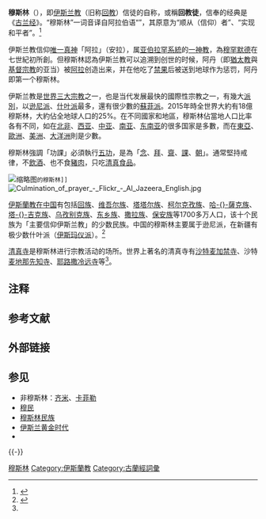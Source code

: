 {{not|郭思琳}}
{{NoteTA
|G1 = 地名
}}

{{Infobox ethnic group
 | group = 穆斯林
 | native_name = {{lang-ar|مسلم}}
 | population = '''18亿''' 全球 <small>(2015年)</small><ref>{{cite web |url = http://www.pewresearch.org/fact-tank/2017/04/06/why-muslims-are-the-worlds-fastest-growing-religious-group/ |title = Why Muslims are the world’s fastest-growing religious group |accessdate = 23 August 2017 |archive-date = 2017-08-23 |archive-url = https://web.archive.org/web/20170823093024/http://www.pewresearch.org/fact-tank/2017/04/06/why-muslims-are-the-worlds-fastest-growing-religious-group/ |dead-url = no }}</ref><ref name="JDB">{{cite web|url=http://www.pewforum.org/2015/04/02/religious-projection-table/2010/number/all/|title=The Future of World Religions: Population Growth Projections, 2010–2050|date=2 April 2015|publisher=Pew Research Center|access-date=22 February 2017|archive-date=2018-12-24|archive-url=https://web.archive.org/web/20181224211326/http://www.pewforum.org/2015/04/02/religious-projection-table/2010/number/all/|dead-url=no}}</ref><ref name="pewmuslim1">{{cite web |url = http://features.pewforum.org/muslim-population/ |title = Muslim Population by Country |work=The Future of the Global Muslim Population |publisher = Pew Research Center |accessdate=22 December 2011 |deadurl=yes |archiveurl=https://web.archive.org/web/20110209094904/http://www.pewforum.org/The-Future-of-the-Global-Muslim-Population.aspx |archivedate = 9 February 2011 }}</ref>

 | image     = [[File:Islam_percent_population_in_each_nation_World_Map_Muslim_data_by_Pew_Research.svg|250px]]
 | caption   = 穆斯林人口占所在地区的百分比（[[皮尤研究中心|皮尤研究中心]]，2014年）
 | region1 = {{flag|Indonesia}}
 | pop1 = 209,120,000
 | ref1 = <ref name=JDB/>

 | region2 = {{flag|Pakistan}}
 | pop2 = 178,097,000
 | ref2 = <ref name="pewmuslim1" />

 | region3 = {{flag|India}}
 | pop3 = 176,200,000
 | ref3 = <ref name="JDB" />

 | region4 = {{flag|Bangladesh}}
 | pop4 = 134,430,000
 | ref4 = <ref name="JDB" />

 | region5 = {{nowrap|{{flag|Nigeria}}}}
 | pop5 = 77,300,000
 | ref5 = <ref name="JDB" />

 | region6 = {{flag|Egypt}}
 | pop6 = 76,990,000
 | ref6 = <ref name="JDB" />

 | region7 = {{flag|Iran}}
 | pop7 = 73,570,000
 | ref7 = <ref name="JDB" />

 | region8 = {{flag|Turkey}}
 | pop8 = 71,330,000
 | ref8 = <ref name="JDB" />

 | region9 = {{flag|Algeria}}
 | pop9 = 34,730,000
 | ref9 = <ref name="JDB" />

 | region10 = {{flag|Morocco}}
 | pop10 = 31,930,000
 | ref10 = <ref name="JDB" />

 | region11 = {{flag|Iraq}}
 | pop11 = 31,340,000
 | ref11 = <ref name="JDB" />

 | region12 = {{flag|Afghanistan}}
 | pop12 = 31,330,000
 | ref12 = <ref name="JDB" />

 | region13 = {{flag|Sudan}}
 | pop13 = 30,490,000
 | ref13 = <ref name="JDB" />

 | region14 = {{flag|Ethiopia}}
 | pop14 = 28,680,000
 | ref14 = <ref name="JDB" />

 | region15 = {{flag|Uzbekistan}}
 | pop15 = 26,550,000
 | ref15 = <ref name="JDB" />

 | region16 = {{flag|Saudi Arabia}}
 | pop16 = 25,520,000
 | ref16 = <ref name="JDB" />

 | region17 = {{flag|PRC}}
 | pop17 = 24,690,000
 | ref17 = <ref name="JDB" />

 | region18 = {{flag|Yemen}}
 | pop18 = 23,830,000
 | ref18 = <ref name="JDB" />

 | region19 = {{flag|Syria}}
 | pop19 = 18,930,000
 | ref19 = <ref name="JDB" />

 | region20 = {{flag|Malaysia}}
 | pop20 = 18,100,000
 | ref20 = <ref name="JDB" />

 | region21 = 其他地区
 | pop21 = 287,230,000
 | ref21 = <ref name="JDB" />
 | languages = {{Plainlist|
* '''主要日常语言：'''<ref>{{cite report |url = http://media.johnwiley.com.au/product_data/excerpt/47/04706745/0470674547-196.pdf |title=Chapter 1: Global Religious Populations, 1910–2010 |last1=Grim |first1=Brian J. |last2=Johnson |first2=Todd M. |year = 2013 |publisher=John Wiley & Sons, Ltd. |access-date=10 March 2017 |page=22 |deadurl=yes |archiveurl=https://web.archive.org/web/20131020100448/http://media.johnwiley.com.au/product_data/excerpt/47/04706745/0470674547-196.pdf |archivedate=20 October 2013 }}</ref><br />{{Hlist|[[阿拉伯语|阿拉伯语]]|[[孟加拉语|孟加拉语]]|[[印地语|印地语]]|[[乌尔都语|乌尔都语]]|[[旁遮普语|旁遮普语]]|[[土耳其语|土耳其语]]|[[爪哇语|爪哇语]]|[[豪萨语|豪萨语]]|[[马来语|马来语]]|[[波斯语|波斯语]]|[[巽他语|巽他语]]}}
 }}

'''宗教语言：'''<ref>{{Cite journal |last = Al-Jallad |first = Ahmad |title = Polygenesis in the Arabic Dialects |url = http://referenceworks.brillonline.com/entries/encyclopedia-of-arabic-language-and-linguistics/polygenesis-in-the-arabic-dialects-EALL_SIM_000030?s.num=1&s.f.s2_parent=s.f.book.encyclopedia-of-arabic-language-and-linguistics&s.q=neo-arabic |language = en |journal =  |access-date = 2017-09-24 |archive-date = 2019-12-11 |archive-url = https://web.archive.org/web/20191211164439/http://referenceworks.brillonline.com/entries/encyclopedia-of-arabic-language-and-linguistics/polygenesis-in-the-arabic-dialects-EALL_SIM_000030?s.num=1&s.f.s2_parent=s.f.book.encyclopedia-of-arabic-language-and-linguistics&s.q=neo-arabic |dead-url = no }}</ref><br />[[古典阿拉伯语|古典阿拉伯语]]
 | religions = 65–75% [[逊尼派|逊尼派]]<ref name=Distrib>{{cite web |title = Mapping the Global Muslim Population: A Report on the Size and Distribution of the World’s Muslim Population |url = http://www.pewforum.org/files/2009/10/Muslimpopulation.pdf |date = October 2009 |publisher = Pew Research Center |accessdate = 22 February 2017 |quote = Of the total Muslim population, 10–13% are Shia Muslims and 87–90% are Sunni Muslims. |archive-date = 2018-02-08 |archive-url = https://web.archive.org/web/20180208141304/http://www.pewforum.org/files/2009/10/Muslimpopulation.pdf |dead-url = no }}</ref>{{NoteTag|此处参考资料显示逊尼派占比87–90%，所有无教派穆斯林（15–20%）被归入其中。|name="Denied"}}<br />
10–13% [[什叶派|什叶派]]<ref name="Distrib" /><br />
15–20% [[无教派穆斯林|无教派穆斯林]]<ref name="affiliation">{{cite web|url=http://www.pewforum.org/2012/08/09/the-worlds-muslims-unity-and-diversity-1-religious-affiliation/#identity|title=Chapter 1: Religious Affiliation|date=9 August 2012|work=The World’s Muslims: Unity and Diversity|publisher=[[皮尤研究中心|Pew Research Center]]'s Religion & Public Life Project|accessdate=4 September 2013|archive-date=2016-12-26|archive-url=https://web.archive.org/web/20161226113158/http://www.pewforum.org/2012/08/09/the-worlds-muslims-unity-and-diversity-1-religious-affiliation/#identity|dead-url=no}}</ref><br />
~1% [[阿赫迈底亚|阿赫迈底亚]]
~1% 其他教派，如[[伊巴德派|伊巴德派]]<ref name=affiliation/>
}}
{{Islam}}

'''穆斯林'''（{{lang-ar|'''مسلم'''}}），即[[伊斯兰教|伊斯兰教]]（旧称[[回教|回教]]）信徒的自称，或稱'''回教徒'''，信奉的经典是《[[古兰经|古兰经]]》。“穆斯林”一词音译自阿拉伯语“{{lang|ar|مسلم}}”，其原意为“顺从（信仰）者”、“实现和平者”。<ref>{{cite web |url = http://www.etymonline.com/index.php?term=Muslim |title = Muslim |website = etymonline.com |accessdate = 2017-09-24 |archive-date = 2015-09-05 |archive-url = https://web.archive.org/web/20150905202147/http://www.etymonline.com/index.php?term=Muslim |dead-url = no }}</ref>

伊斯兰教信仰[[唯一真神|唯一真神]]「阿拉」（安拉），属[[亞伯拉罕諸教|亚伯拉罕系統]]的[[一神教|一神教]]，為[[穆罕默德|穆罕默德]]在七世紀初所創。但穆斯林認為伊斯兰教可以追溯到创世的时候，阿丹（即[[猶太教|猶太教]]與[[基督宗教|基督宗教]]的亚当）被[[阿拉|阿拉]]创造出来，并在他吃了[[禁果|禁果]]后被送到地球作为惩罚，阿丹即第一个穆斯林。

伊斯兰教是[[世界三大宗教|世界三大宗教]]之一，也是当代发展最快的國際性宗教之一，有幾大[[伊斯蘭教派|派別]]，以[[逊尼派|逊尼派]]、[[什叶派|什叶派]]最多，還有很少數的[[蘇菲派|蘇菲派]]。2015年時全世界大約有18億穆斯林，大約佔全地球人口的25%。在不同國家和地區，穆斯林佔當地人口比率各有不同，如在[[北非|北非]]、[[西亚|西亚]]、[[中亚|中亚]]、[[南亚|南亚]]、[[东南亚|东南亚]]的很多国家是多數，而在[[東亞|東亞]]、[[歐洲|歐洲]]、[[美洲|美洲]]、[[大洋洲|大洋洲]]則是少數。

穆斯林強調「功課」必須執行[[五功|五功]]，是為「[[证信|念]]、[[礼拜_(伊斯兰教)|拜]]、[[齋戒_(伊斯蘭教)|齋]]、[[天课|課]]、[[朝覲_(伊斯蘭教)|朝]]」。通常堅持戒律，不[[飲酒|飲酒]]、也不食[[豬肉|豬肉]]，只吃[[清真食品|清真食品]]。

 [[File:Halaq_at_Masjid_al-Haram,_6_April_2015,_Makkah,_Saudi_Arabia.jpg|缩略图]]的穆斯林]] [[File:Culmination_of_prayer_-_Flickr_-_Al_Jazeera_English.jpg|thumb]]

[[中国伊斯兰教|伊斯蘭教在中国]]有包括[[回族|回族]]、[[维吾尔族|维吾尔族]]、[[塔塔尔族|塔塔尔族]]、[[柯尔克孜族|柯尔克孜族]]、[[哈萨克族|哈-{}-薩克族]]、[[塔吉克族|塔-{}-吉克族]]、[[乌孜别克族|乌孜别克族]]、[[东乡族|东乡族]]、[[撒拉族|撒拉族]]、[[保安族|保安族]]等1700多万人口，该十个民族为「主要信仰伊斯兰教」的少数民族。中国的穆斯林主要属于逊尼派，在新疆有极少数什叶派（[[伊斯玛仪派|伊斯玛仪派]]）。<ref name=":0">{{Cite web|title=伊斯兰教_宗教概况|url=http://www.gov.cn/guoqing/2005-09/13/content_2582719.htm|accessdate=|date=2017-10-23|work=www.gov.cn|archive-date=2021-04-23|archive-url=https://web.archive.org/web/20210423205515/http://www.gov.cn/guoqing/2005-09/13/content_2582719.htm|dead-url=no}}</ref>

[[清真寺|清真寺]]是穆斯林进行宗教活动的场所。世界上著名的清真寺有[[沙特阿拉伯|沙特]][[禁寺|麦加禁寺]]、沙特[[先知寺|麦地那先知寺]]、[[耶路撒冷|耶路撒冷]][[阿克萨清真寺|远寺]]等<ref name=":0" />。

== 注释 ==
{{NoteFoot}}

== 参考文献 ==
{{Reflist}}

== 外部链接 ==
{{Commons category|Muslims}}

== 参见 ==
{{Portal box|伊斯兰教}}
* 非穆斯林：[[齐米|齐米]]、[[卡菲勒|卡菲勒]]
* [[穆民|穆民]]
* [[穆斯林民族|穆斯林民族]]
* [[伊斯兰黄金时代|伊斯兰黄金时代]]
* {{cite book zh |title=《[[穆斯林的葬礼|穆斯林的葬礼]]》 |author=[[霍达_(作家)|霍达]]}}

{{-}}
{{伊斯蘭教主題}}

{{Authority control}}

[[Category:穆斯林|]]
[[Category:伊斯蘭教|Category:伊斯蘭教]]
[[Category:古蘭經詞彙|Category:古蘭經詞彙]]